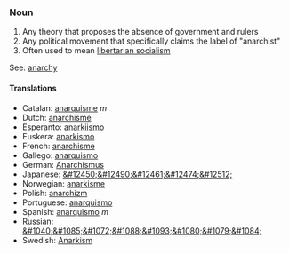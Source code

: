 ===Noun===

# Any theory that proposes the absence of government and rulers
# Any political movement that specifically claims the label of "anarchist"
# Often used to mean [[libertarian socialism]]

See: [[anarchy]]
====Translations====
*Catalan: [[anarquisme]] ''m''
*Dutch: [[anarchisme]]
*Esperanto: [[anarkiismo]]
*Euskera: [[anarkismo]]
*French: [[anarchisme]]
*Gallego: [[anarquismo]]
*German: [[Anarchismus]]
*Japanese: [[&#12450;&#12490;&#12461;&#12474;&#12512;]]
*Norwegian: [[anarkisme]]
*Polish: [[anarchizm]]
*Portuguese: [[anarquismo]]
*Spanish: [[anarquismo]] ''m''
*Russian: [[&#1040;&#1085;&#1072;&#1088;&#1093;&#1080;&#1079;&#1084;]]
*Swedish: [[Anarkism]]